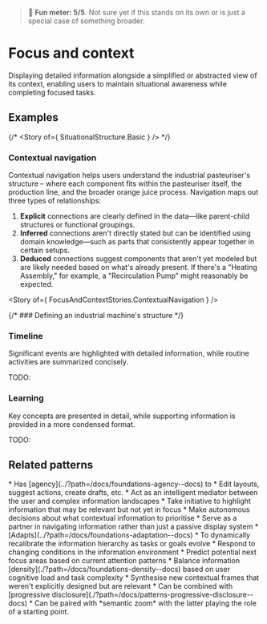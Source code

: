
> 🧪 **Fun meter: 5/5**. Not sure yet if this stands on its own or is just a special case of something broader.

<Meta of={FocusAndContextStories} />

# Focus and context

Displaying detailed information alongside a simplified or abstracted view of its context,
enabling users to maintain situational awareness while completing focused tasks.

## Examples

{/* <Story of={ SituationalStructure.Basic } /> */}

### Contextual navigation

Contextual navigation helps users understand the industrial pasteuriser's structure&nbsp;– where each component fits
within the pasteuriser itself, the production line, and the broader orange juice process.
Navigation maps out three types of relationships:
1. **Explicit** connections are clearly defined in the data—like parent-child structures or functional groupings.
2. **Inferred** connections aren't directly stated but can be identified using domain knowledge—such as parts that consistently appear together in certain setups.
3. **Deduced** connections suggest components that aren't yet modeled but are likely needed based on what's already present. If there's a "Heating Assembly," for example, a "Recirculation Pump" might reasonably be expected.

<Story of={ FocusAndContextStories.ContextualNavigation } />

{/* ### Defining an industrial machine's structure */}

### Timeline

Significant events are highlighted with detailed information, while routine activities are summarized concisely.

TODO:

### Learning

Key concepts are presented in detail, while supporting information is provided in a more condensed format.

TODO:

## Related patterns
<div>
* Has [agency](../?path=/docs/foundations-agency--docs) to
  * Edit layouts, suggest actions, create drafts, etc.
  * Act as an intelligent mediator between the user and complex information landscapes
  * Take initiative to highlight information that may be relevant but not yet in focus
  * Make autonomous decisions about what contextual information to prioritise
  * Serve as a partner in navigating information rather than just a passive display system
* [Adapts](../?path=/docs/foundations-adaptation--docs)
  * To dynamically recalibrate the information hierarchy as tasks or goals evolve
  * Respond to changing conditions in the information environment
  * Predict potential next focus areas based on current attention patterns
  * Balance information [density](./?path=/docs/foundations-density--docs) based on user cognitive load and task complexity
  * Synthesise new contextual frames that weren't explicitly designed but are relevant
* Can be combined with [progressive disclosure](./?path=/docs/patterns-progressive-disclosure--docs)
* Can be paired with *semantic zoom* with the latter playing the role of a starting point.
</div>